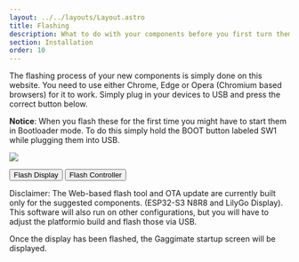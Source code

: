 ```yaml
---
layout: ../../layouts/Layout.astro
title: Flashing
description: What to do with your components before you first turn them on.
section: Installation
order: 10
---
```


The flashing process of your new components is simply done on this website. You need to use either Chrome, Edge or Opera (Chromium based browsers) for it to work. Simply plug in your devices to USB and press the correct button below.

**Notice**: When you flash these for the first time you might have to start them in Bootloader mode. To do this simply hold the BOOT button labeled SW1 while plugging them into USB.

![](../../assets/images/gm_pcb_flashing.jpeg)

<esp-web-install-button manifest="/manifests/display-manifest.json">
    <button slot="activate" class="bg-gray-50 border border-[#b0b3b8] border-opacity-40 hover:bg-gray-200 text-gray-700 focus:outline-none focus:ring-4 focus:ring-gray-200 rounded-full px-5 py-3 mr-2 gap-3 items-center text-center">Flash Display</button>
</esp-web-install-button>
<esp-web-install-button manifest="/manifests/controller-manifest.json">
    <button slot="activate" class="bg-gray-50 border border-[#b0b3b8] border-opacity-40 hover:bg-gray-200 text-gray-700 focus:outline-none focus:ring-4 focus:ring-gray-200 rounded-full px-5 py-3 mr-2 gap-3 items-center text-center">Flash Controller</button>
</esp-web-install-button>

<span class="font-medium">Disclaimer:</span> The Web-based flash tool and OTA update are currently built only for the suggested components. (ESP32-S3 N8R8 and LilyGo Display).
This software will also run on other configurations, but you will have to adjust the platformio build and flash those via USB.

Once the display has been flashed, the Gaggimate startup screen will be displayed.